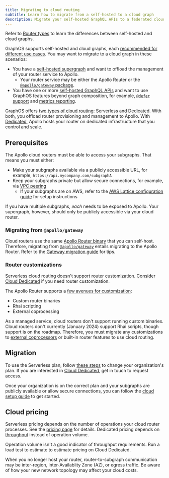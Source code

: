 ```yaml
---
title: Migrating to cloud routing
subtitle: Learn how to migrate from a self-hosted to a cloud graph
description: Migrate your self-hosted GraphQL APIs to a federated cloud supergraph
---
```


<Tip>

Refer to [Router types](./#router-types) to learn the differences between self-hosted and cloud graphs.

</Tip>

GraphOS supports self-hosted and cloud graphs, each [recommended for different use cases](../graphs/#graph-types). You may want to migrate to a cloud graph in these scenarios:

- You have a [self-hosted supergraph](../graphs/#self-hosted-supergraphs) and want to offload the management of your router service to Apollo.
    - Your router service may be either the Apollo Router or the [`@apollo/gateway` package](/apollo-server/using-federation/api/apollo-gateway/).
- You have one or more [self-hosted GraphQL APIs](../graphs/#monographs) and want to use GraphOS features beyond graph composition, for example, [`@defer` support](/router/executing-operations/defer-support/) and [metrics reporting](../metrics/).

GraphOS offers [two types of cloud routing](./#router-comparison): Serverless and Dedicated. With both, you offload router provisioning and management to Apollo. With [Dedicated](./cloud-dedicated), Apollo hosts your router on dedicated infrastructure that you control and scale.

## Prerequisites

The Apollo cloud routers must be able to access your subgraphs. That means you must either:

- Make your subgraphs available via a publicly accessible URL, for example, `https://api.mycompany.com/subgraphA`
- Keep your subgraphs private but allow secure connections, for example, via [VPC peering](https://docs.aws.amazon.com/vpc/latest/peering/what-is-vpc-peering.html/)
    - If your subgraphs are on AWS, refer to the [AWS Lattice configuration guide](./cloud-dedicated/lattice) for setup instructions


<Note>

If you have multiple subgraphs, _each_ needs to be exposed to Apollo. Your supergraph, however, should only be publicly accessible via your cloud router.

</Note>

### Migrating from `@apollo/gateway`

Cloud routers use the same [Apollo Router binary](https://github.com/apollographql/router) that you can self-host. Therefore, migrating from [`@apollo/gateway`](/apollo-server/using-federation/api/apollo-gateway/) entails migrating to the Apollo Router. Refer to the [Gateway migration guide](/router/migrating-from-gateway/) for tips.

### Router customizations

<Note>

Serverless cloud routing doesn't support router customization. Consider [Cloud Dedicated](./cloud-dedicated) if you need router customization.

</Note>

The Apollo Router supports a [few avenues for customization](/router/customizations/overview):

- Custom router binaries
- Rhai scripting
- External coprocessing


As a managed service, cloud routers don't support running custom binaries. Cloud routers don't currently (January 2024) support Rhai scripts, though support is on the roadmap. Therefore, you must migrate any customizations to [external coprocessors](/router/customizations/coprocessor/) or built-in router features to use cloud routing.

## Migration

To use the Serverless plan, follow [these steps](./org/plans#upgrading-to-a-current-plan) to change your organization's plan. If you are interested in [Cloud Dedicated](./cloud-dedicated), <TrackableLink href="mailto:cloud@apollographql.com" eventName="content_contact_cloud">get in touch</TrackableLink> to request access.

Once your organization is on the correct plan and your subgraphs are publicly available or allow secure connections, you can follow the [cloud setup guide](../../quickstart/cloud#from-an-existing-account) to get started. 

## Cloud pricing

Serverless pricing depends on the number of operations your cloud router processes. See the [pricing page](https://www.apollographql.com/pricing#cloud-hosted-router) for details. Dedicated pricing depends on [throughput](./cloud-dedicated/#gcu-performance) instead of operation volume.

<Note>

Operation volume isn't a good indicator of throughput requirements. Run a load test to estimate to estimate pricing on Cloud Dedicated.

</Note>

When you no longer host your router, router-to-subgraph communication may be inter-region, inter-Availablity Zone (AZ), or egress traffic. Be aware of how your new network topology may affect your cloud costs.